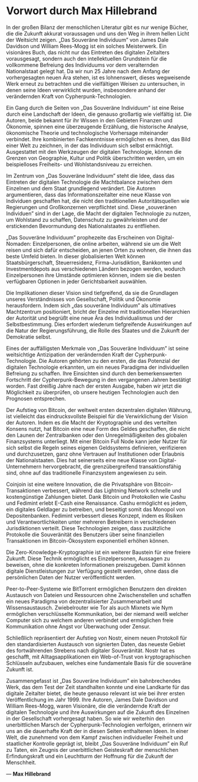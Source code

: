 # Vorwort durch Max Hillebrand {.unnumbered}

In der großen Bilanz der menschlichen Literatur gibt es nur wenige Bücher, die die Zukunft akkurat voraussagen und uns den Weg in ihrem hellen Licht der Weitsicht zeigen. „Das Souveräne Individuum" von James Dale Davidson und William Rees-Mogg ist ein solches Meisterwerk. Ein visionäres Buch, das nicht nur das Eintreten des digitalen Zeitalters vorausgesagt, sondern auch den intellektuellen Grundstein für die vollkommene Befreiung des Individuums vor dem veralternden Nationalstaat gelegt hat. Da wir nun 25 Jahre nach dem Anfang der vorhergesagten neuen Ära stehen, ist es lohnenswert, dieses wegweisende Werk erneut zu betrachten und die vielfältigen Weisen zu untersuchen, in denen seine Ideen verwirklicht wurden, insbesondere anhand der verändernden Kraft von Cypherpunk-Technologien.

Ein Gang durch die Seiten von „Das Souveräne Individuum" ist eine Reise durch eine Landschaft der Ideen, die genauso großartig wie vielfältig ist. Die Autoren, beide bekannt für ihr Wissen in den Gebieten Finanzen und Ökonomie, spinnen eine überzeugende Erzählung, die historische Analyse, ökonomische Theorie und technologische Vorhersage miteinander verbindet. Ihre kombinierten Fachkenntnisse ermöglichen es ihnen, das Bild einer Welt zu zeichnen, in der das Individuum sich selbst ermächtigt. Ausgestattet mit den Werkzeugen der digitalen Technologie, können die Grenzen von Geographie, Kultur und Politik überschritten werden, um ein beispielloses Freiheits- und Wohlstandsniveau zu erreichen.

Im Zentrum von „Das Souveräne Individuum" steht die Idee, dass das Eintreten der digitalen Technologie die Machtbalance zwischen dem Einzelnen und dem Staat grundlegend verändert. Die Autoren argumentieren, dass das Informationszeitalter eine neue Klasse von Individuen geschaffen hat, die nicht den traditionellen Autoritätsquellen wie Regierungen und Großkonzernen verpflichtet sind. Diese „souveränen Individuen" sind in der Lage, die Macht der digitalen Technologie zu nutzen, um Wohlstand zu schaffen, Datenschutz zu gewährleisten und der erstickenden Bevormundung des Nationalstaates zu entfliehen.

„Das Souveräne Individuum" prophezeite das Erscheinen von Digital-Nomaden: Einzelpersonen, die online arbeiten, während sie um die Welt reisen und sich dafür entscheiden, an jenen Orten zu wohnen, die ihnen das beste Umfeld bieten. In dieser globalisierten Welt können Staatsbürgerschaft, Steuerresidenz, Firma-Jurisdiktion, Bankkonten und Investmentdepots aus verschiedenen Ländern bezogen werden, wodurch Einzelpersonen ihre Umstände optimieren können, indem sie die besten verfügbaren Optionen in jeder Gerichtsbarkeit auswählen.

Die Implikationen dieser Vision sind tiefgreifend, da sie die Grundlagen unseres Verständnisses von Gesellschaft, Politik und Ökonomie herausfordern. Indem sich „das souveräne Individuum" als ultimatives Machtzentrum positioniert, bricht der Einzelne mit traditionellen Hierarchien der Autorität und begrüßt eine neue Ära des Individualismus und der Selbstbestimmung. Dies erfordert wiederum tiefgreifende Auswirkungen auf die Natur der Regierungsführung, die Rolle des Staates und die Zukunft der Demokratie selbst.

Eines der auffälligsten Merkmale von „Das Souveräne Individuum" ist seine weitsichtige Antizipation der verändernden Kraft der Cypherpunk-Technologie. Die Autoren gehörten zu den ersten, die das Potenzial der digitalen Technologie erkannten, um ein neues Paradigma der individuellen Befreiung zu schaffen. Ihre Einsichten sind durch den bemerkenswerten Fortschritt der Cypherpunk-Bewegung in den vergangenen Jahren bestätigt worden. Fast dreißig Jahre nach der ersten Ausgabe, haben wir jetzt die Möglichkeit zu überprüfen, ob unsere heutigen Technologien auch den Prognosen entsprechen.

Der Aufstieg von Bitcoin, der weltweit ersten dezentralen digitalen Währung, ist vielleicht das eindrucksvollste Beispiel für die Verwirklichung der Vision der Autoren. Indem es die Macht der Kryptographie und des verteilten Konsens nutzt, hat Bitcoin eine neue Form des Geldes geschaffen, die nicht den Launen der Zentralbanken oder den Unregelmäßigkeiten des globalen Finanzsystems unterliegt. Mit einer Bitcoin Full Node kann jeder Nutzer für sich selbst die Regeln seines eigenen Geldsystems definieren, verifizieren und durchzusetzen, ganz ohne Vertrauen auf Institutionen oder Erlaubnis der Nationalstaaten. Dies hat seinerseits eine neue Klasse von Digital-Unternehmern hervorgebracht, die grenzübergreifend transaktionsfähig sind, ohne auf das traditionelle Finanzsystem angewiesen zu sein.

Coinjoin ist eine weitere Innovation, die die Privatsphäre von Bitcoin-Transaktionen verbessert, während das Lightning Network schnelle und kostengünstige Zahlungen bietet. Dank Bitcoin und Protokollen wie Cashu und Fedimint erlebt E-Cash eine Renaissance. Cashu ermöglicht es jedem, ein digitales Geldlager zu betreiben, und beseitigt somit das Monopol von Depositenbanken. Fedimint verbessert dieses Konzept, indem es Risiken und Verantwortlichkeiten unter mehreren Betreibern in verschiedenen Jurisdiktionen verteilt. Diese Technologien zeigen, dass zusätzliche Protokolle die Souveränität des Benutzers über seine finanziellen Transaktionen im Bitcoin-Ökosystem exponentiell erhöhen können.

Die Zero-Knowledge-Kryptographie ist ein weiterer Baustein für eine freiere Zukunft. Diese Technik ermöglicht es Einzelpersonen, Aussagen zu beweisen, ohne die konkreten Informationen preiszugeben. Damit können digitale Dienstleistungen zur Verfügung gestellt werden, ohne dass die persönlichen Daten der Nutzer veröffentlicht werden.

Peer-to-Peer-Systeme wie BitTorrent ermöglichen Benutzern den direkten Austausch von Dateien und Ressourcen ohne Zwischenstellen und schaffen ein neues Paradigma von dezentralisierter Zusammenarbeit und Wissensaustausch. Zwiebelrouter wie Tor als auch Mixnets wie Nym ermöglichen verschlüsselte Kommunikation, bei der niemand weiß welcher Computer sich zu welchem anderen verbindet und ermöglichen freie Kommunikation ohne Angst vor Überwachung oder Zensur.

Schließlich repräsentiert der Aufstieg von Nostr, einem neuen Protokoll für den standardisierten Austausch von signierten Daten, das neueste Gebiet des fortwährenden Strebens nach digitaler Souveränität. Nostr hat es geschafft, mit Alltagsapplikationen ein Web-of-Trust von kryptographischen Schlüsseln aufzubauen, welches eine fundamentale Basis für die souveräne Zukunft ist.

Zusammengefasst ist „Das Souveräne Individuum" ein bahnbrechendes Werk, das dem Test der Zeit standhalten konnte und eine Landkarte für das digitale Zeitalter bietet, die heute genauso relevant ist wie bei ihrer ersten Veröffentlichung im Jahr 1999. Ihre Autoren, James Dale Davidson und William Rees-Mogg, waren Visionäre, die die verändernde Kraft der digitalen Technologie und ihre Auswirkungen auf die Zukunft des Einzelnen in der Gesellschaft vorhergesagt haben. So wie wir weiterhin den unerbittlichen Marsch der Cypherpunk-Technologien verfolgen, erinnern wir uns an die dauerhafte Kraft der in diesen Seiten enthaltenen Ideen. In einer Welt, die zunehmend von dem Kampf zwischen individueller Freiheit und staatlicher Kontrolle geprägt ist, bleibt „Das Souveräne Individuum" ein Ruf zu Taten, ein Zeugnis der unerbittlichen Geisteskraft der menschlichen Erfindungskraft und ein Leuchtturm der Hoffnung für die Zukunft der Menschheit.

\vspace{2em}

--- **Max Hillebrand**

